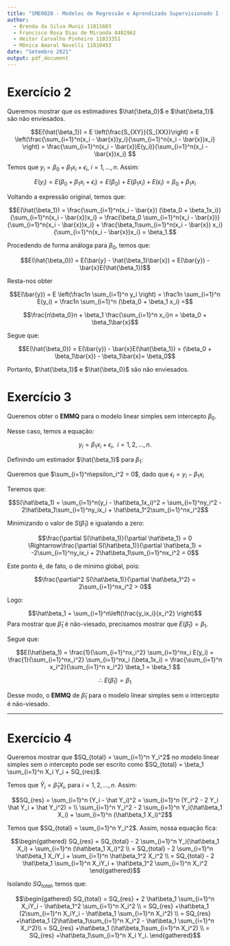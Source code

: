 ```yaml
---
title: "SME0820 - Modelos de Regressão e Aprendizado Supervisionado I - Exercício I"
author:
  - Brenda da Silva Muniz 11811603
  - Francisco Rosa Dias de Miranda 4402962
  - Heitor Carvalho Pinheiro 11833351
  - Mônica Amaral Novelli 11810453
date: "Setembro 2021"
output: pdf_document
---
```


# Exercício 2

Queremos mostrar que os estimadores $\hat{\beta_0}$ e $\hat{\beta_1}$ são não enviesados.


$$E(\hat{\beta_1}) = E \left(\frac{S_{XY}}{S_{XX}}\right) =
E \left(\frac{\sum_{i=1}^n(x_i - \bar{x})y_i}{\sum_{i=1}^n(x_i - \bar{x})x_i} \right) =
\frac{\sum_{i=1}^n(x_i - \bar{x})E(y_i)}{\sum_{i=1}^n(x_i - \bar{x})x_i} $$

Temos que $y_i = \beta_0 + \beta_1x_i + \epsilon_i, \ i = 1,...,n$. Assim:

$$E(y_i) = E(\beta_0 + \beta_1x_i + \epsilon_i) =
E(\beta_0) + E(\beta_1x_i) + E(\epsilon_i) = \beta_0 + \beta_1x_i$$

Voltando a expressão original, temos que:

$$E(\hat{\beta_1}) = \frac{\sum_{i=1}^n(x_i - \bar{x}) (\beta_0 + \beta_1x_i)}{\sum_{i=1}^n(x_i - \bar{x})x_i} =
\frac{\beta_0 \sum_{i=1}^n(x_i - \bar{x})}{\sum_{i=1}^n(x_i - \bar{x})x_i} + \frac{\beta_1\sum_{i=1}^n(x_i - \bar{x}) x_i}{\sum_{i=1}^n(x_i - \bar{x})x_i} = \beta_1.$$

Procedendo de forma análoga para $\beta_0$, temos que:

$$E(\hat{\beta_0}) = E(\bar{y} - \hat{\beta_1}\bar{x}) =
E(\bar{y}) - \bar{x}E(\hat{\beta_1})$$

Resta-nos obter

$$E(\bar{y}) = E \left(\frac1n \sum_{i=1}^n y_i \right) =
\frac1n \sum_{i=1}^n E(y_i)  =
\frac1n \sum_{i=1}^n (\beta_0 + \beta_1 x_i)  =$$

$$\frac{n\beta_0}n + \beta_1 \frac{\sum_{i=1}^n x_i}n =
\beta_0 + \beta_1\bar{x}$$

Segue que:

$$E(\hat{\beta_0}) = E(\bar{y}) - \bar{x}E(\hat{\beta_1}) =
(\beta_0 + \beta_1\bar{x}) - \beta_1\bar{x}= \beta_0$$

Portanto, $\hat{\beta_1}$ e $\hat{\beta_0}$ são não enviesados.

# Exercício 3

Queremos obter o **EMMQ** para o modelo linear simples sem intercepto $\beta_0$.

Nesse caso, temos a equação:

$$ y_i = \beta_1x_i + \epsilon_i, \ \ i = 1, 2, ..., n.$$

Definindo um estimador $\hat{\beta_1}$ para $\beta_1$:


Queremos que $\sum_{i=1}^n\epsilon_i^2 = 0$, dado que $\epsilon_i = y_i - \beta_1x_i$

Teremos que:

$$S(\hat\beta_1) = \sum_{i=1}^n(y_i - \hat\beta_1x_i)^2 = \sum_{i=1}^ny_i^2 - 2\hat\beta_1\sum_{i=1}^ny_ix_i + \hat\beta_1^2\sum_{i=1}^nx_i^2$$

Minimizando o valor de $S(\hat\beta_1)$ e igualando a zero:

$$\frac{\partial S(\hat\beta_1)}{\partial \hat\beta_1} = 0 \Rightarrow\frac{\partial S(\hat\beta_1)}{\partial \hat\beta_1} = -2\sum_{i=1}^ny_ix_i + 2\hat\beta_1\sum_{i=1}^nx_i^2 = 0$$

Este ponto é, de fato, o de mínimo global, pois:

$$\frac{\partial^2 S(\hat\beta_1)}{\partial \hat\beta_1^2} = 2\sum_{i=1}^nx_i^2  > 0$$

Logo:

$$\hat\beta_1 = \sum_{i=1}^n\left(\frac{y_ix_i}{x_i^2} \right)$$
Para mostrar que $\hat\beta_1$ é não-viesado, precisamos mostrar que $E(\hat\beta_1) = \beta_1$.

Segue que:

$$E(\hat\beta_1) = \frac{1}{\sum_{i=1}^nx_i^2} \sum_{i=1}^nx_i E(y_i) = \frac{1}{\sum_{i=1}^nx_i^2} \sum_{i=1}^nx_i (\beta_1x_i) = \frac{\sum_{i=1}^n x_i^2}{\sum_{i=1}^n x_i^2} \beta_1 = \beta_1 $$

$$ \therefore~ E(\hat\beta_1) = \beta_1$$

Desse modo, o **EMMQ** de $\hat\beta_1$ para o modelo linear simples sem o intercepto é não-viesado.


***


# Exercício 4

Queremos mostrar que $SQ_{total} = \sum_{i=1}^n Y_i^2$ no modelo linear simples sem o intercepto pode ser escrito como $SQ_{total} = \beta_1 \sum_{i=1}^n X_i Y_i + SQ_{res}$.

Temos que $\hat Y_i = \hat\beta_1 X_i$, para $i = 1, 2, ..., n$. Assim:


$$SQ_{res} = \sum_{i=1}^n (Y_i - \hat Y_i)^2 = \sum_{i=1}^n (Y_i^2 - 2 Y_i \hat Y_i + \hat Y_i^2) = \\
\sum_{i=1}^n Y_i^2 - 2 \sum_{i=1}^n Y_i(\hat\beta_1 X_i) + \sum_{i=1}^n (\hat\beta_1 X_i)^2$$


Temos que $SQ_{total} = \sum_{i=1}^n Y_i^2$. Assim, nossa equação fica:


$$\begin{gathered}
SQ_{res} = SQ_{total} - 2 \sum_{i=1}^n Y_i(\hat\beta_1 X_i) + \sum_{i=1}^n (\hat\beta_1 X_i)^2 \\
= SQ_{total} - 2 \sum_{i=1}^n \hat\beta_1 X_iY_i + \sum_{i=1}^n \hat\beta_1^2 X_i^2 \\
= SQ_{total} - 2 \hat\beta_1 \sum_{i=1}^n  X_iY_i + \hat\beta_1^2 \sum_{i=1}^n X_i^2
\end{gathered}$$

Isolando $SQ_{total}$, temos que:

$$\begin{gathered}
SQ_{total} =
SQ_{res} + 2 \hat\beta_1 \sum_{i=1}^n  X_iY_i - \hat\beta_1^2 \sum_{i=1}^n X_i^2 \\ 
= SQ_{res} +\hat\beta_1 (2\sum_{i=1}^n  X_iY_i - \hat\beta_1 \sum_{i=1}^n X_i^2) \\
= SQ_{res} +\hat\beta_1 (2\hat\beta_1\sum_{i=1}^n  X_i^2 - \hat\beta_1 \sum_{i=1}^n X_i^2)\\
= SQ_{res} +\hat\beta_1 (\hat\beta_1\sum_{i=1}^n  X_i^2) \\
= SQ_{res} +\hat\beta_1\sum_{i=1}^n  X_i Y_i.
\end{gathered}$$